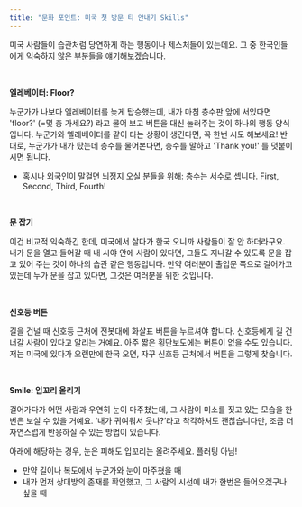 ```yaml
---
title: "문화 포인트: 미국 첫 방문 티 안내기 Skills"
---
```


미국 사람들이 습관처럼 당연하게 하는 행동이나 제스처들이 있는데요. 그 중 한국인들에게 익숙하지 않은 부분들을 얘기해보겠습니다.

<br />

**엘레베이터: Floor?**

누군가가 나보다 엘레베이터를 늦게 탑승했는데, 내가 마침 층수판 앞에 서있다면 'floor?' (=몇 층 가세요?) 라고 물어 보고 버튼을 대신 눌러주는 것이 하나의 행동 양식입니다. 누군가와 엘레베이터를 같이 타는 상황이 생긴다면, 꼭 한번 시도 해보세요! 반대로, 누군가가 내가 탔는데 층수를 물어본다면, 층수를 말하고 'Thank you!' 를 덧붙이시면 됩니다.

- 혹시나 외국인이 말걸면 뇌정지 오실 분들을 위해: 층수는 서수로 셉니다. First, Second, Third, Fourth!

<br />

**문 잡기**

이건 비교적 익숙하긴 한데, 미국에서 살다가 한국 오니까 사람들이 잘 안 하더라구요. 내가 문을 열고 들어갈 때 내 시야 안에 사람이 있다면, 그들도 지나갈 수 있도록 문을 잡고 있어 주는 것이 하나의 습관 같은 행동입니다. 만약 여러분이 출입문 쪽으로 걸어가고 있는데 누가 문을 잡고 있다면, 그것은 여러분을 위한 것입니다.

<br />

**신호등 버튼**

길을 건널 때 신호등 근처에 전봇대에 화살표 버튼을 누르셔야 합니다. 신호등에게 길 건너갈 사람이 있다고 알리는 거예요. 아주 짧은 횡단보도에는 버튼이 없을 수도 있습니다. 저는 미국에 있다가 오랜만에 한국 오면, 자꾸 신호등 근처에서 버튼을 그렇게 찾습니다.

<br />

**Smile: 입꼬리 올리기**

걸어가다가 어떤 사람과 우연히 눈이 마주쳤는데, 그 사람이 미소를 짓고 있는 모습을 한번은 보실 수 있을 거예요. ‘내가 귀여워서 웃나?’라고 착각하셔도 괜찮습니다만, 조금 더 자연스럽게 반응하실 수 있는 방법이 있습니다.

아래에 해당하는 경우, 눈은 피해도 입꼬리는 올려주세요. 플러팅 아님!

- 만약 길이나 복도에서 누군가와 눈이 마주쳤을 때
- 내가 먼저 상대방의 존재를 확인했고, 그 사람의 시선에 내가 한번은 들어오겠구나 싶을 때
